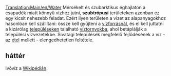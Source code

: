 [[Translation:Main/en/Water]]
{{hu/Rakomány|név=Víz
|kép=Water.png
|termeli=[[Main/hu/Vízforrás|vízforrás]] - kizárólag szubtrópusi éghajlaton
|fogadja=[[Main/hu/Víztorony|víztorony]]
}}
Mérsékelt és szubarktikus éghajlaton a csapadék miatt könnyű vízhez jutni, '''szubtrópusi''' területeken azonban ez egy kicsit nehezebb feladat. Ezért ilyen területen a vizet az alapanyagokhoz hasonlóan kell szállítani: össze kell gyűjteni a [[Main/hu/Vízforrás|vízforrásnál]], és el kell juttatni a kizárólag [[Main/hu/Települések|településeken]] található [[Main/hu/Víztorony|víztornyokba]], ahol betáplálják a települési vízvezetékbe.
Sivatagi települések megfelelő fejlődésének a víz - az [[Main/hu/Étel|étel]] mellett - elengedhetetlen feltétele.
==háttér==
Ivóvíz a [http://hu.wikipedia.org/wiki/Ivóvíz Wikipédián].

{{hu/Navbox Rakomány}}